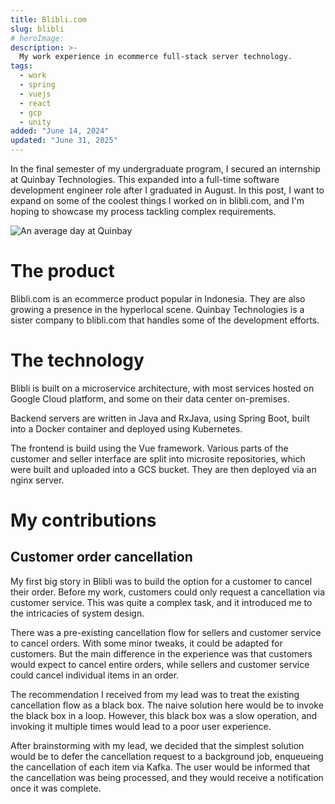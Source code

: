 ```yaml
---
title: Blibli.com
slug: blibli
# heroImage:
description: >-
  My work experience in ecommerce full-stack server technology.
tags:
  - work
  - spring
  - vuejs
  - react
  - gcp
  - unity
added: "June 14, 2024"
updated: "June 31, 2025"
---
```



In the final semester of my undergraduate program, I secured an internship at Quinbay Technologies.
This expanded into a full-time software development engineer role after I graduated in August.
In this post, I want to expand on some of the coolest things I worked on in blibli.com, and I'm hoping to showcase my process tackling complex requirements.

![An average day at Quinbay]()

# The product

Blibli.com is an ecommerce product popular in Indonesia.
They are also growing a presence in the hyperlocal scene.
Quinbay Technologies is a sister company to blibli.com that handles some of the development efforts.

# The technology

Blibli is built on a microservice architecture, with most services hosted on <TechLogo name="gcp" followColorScheme /> Google Cloud platform, and some on their data center on-premises.

Backend servers are written in <TechLogo name="java" followColorScheme /> Java and RxJava, using <TechLogo name="spring" followColorScheme /> Spring Boot, built into a Docker container and deployed using <TechLogo name="kubernetes" /> Kubernetes.

The frontend is build using the <TechLogo name="vuejs" followColorScheme /> Vue framework.
Various parts of the customer and seller interface are split into microsite repositories, which were built and uploaded into a <TechLogo name="gcp" followColorScheme /> GCS bucket.
They are then deployed via an <TechLogo name="nginx" /> nginx server.

# My contributions

## Customer order cancellation

My first big story in Blibli was to build the option for a customer to cancel their order.
Before my work, customers could only request a cancellation via customer service.
This was quite a complex task, and it introduced me to the intricacies of system design.

There was a pre-existing cancellation flow for sellers and customer service to cancel orders.
With some minor tweaks, it could be adapted for customers.
But the main difference in the experience was that customers would expect to cancel entire orders, while sellers and customer service could cancel individual items in an order.

The recommendation I received from my lead was to treat the existing cancellation flow as a black box.
The naive solution here would be to invoke the black box in a loop.
However, this black box was a slow operation, and invoking it multiple times would lead to a poor user experience.

After brainstorming with my lead, we decided that the simplest solution would be to defer the cancellation request to a background job, enqueueing the cancellation of each item via <TechLogo name="kafka" /> Kafka.
The user would be informed that the cancellation was being processed, and they would receive a notification once it was complete.
